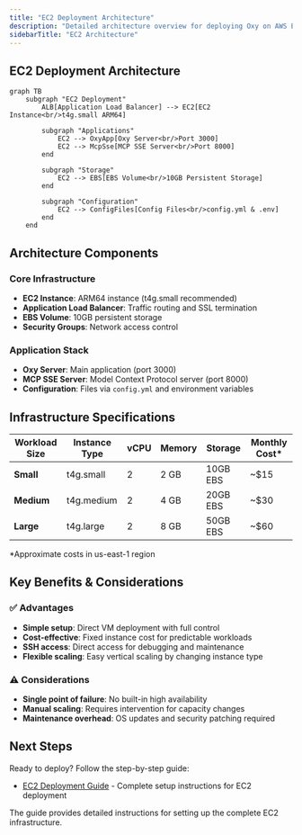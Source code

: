 ```yaml
---
title: "EC2 Deployment Architecture"
description: "Detailed architecture overview for deploying Oxy on AWS EC2 instances"
sidebarTitle: "EC2 Architecture"
---
```


## EC2 Deployment Architecture

```mermaid
graph TB
    subgraph "EC2 Deployment"
        ALB[Application Load Balancer] --> EC2[EC2 Instance<br/>t4g.small ARM64]

        subgraph "Applications"
            EC2 --> OxyApp[Oxy Server<br/>Port 3000]
            EC2 --> McpSse[MCP SSE Server<br/>Port 8000]
        end

        subgraph "Storage"
            EC2 --> EBS[EBS Volume<br/>10GB Persistent Storage]
        end

        subgraph "Configuration"
            EC2 --> ConfigFiles[Config Files<br/>config.yml & .env]
        end
    end
```

## Architecture Components

### Core Infrastructure
- **EC2 Instance**: ARM64 instance (t4g.small recommended)
- **Application Load Balancer**: Traffic routing and SSL termination
- **EBS Volume**: 10GB persistent storage
- **Security Groups**: Network access control

### Application Stack
- **Oxy Server**: Main application (port 3000)
- **MCP SSE Server**: Model Context Protocol server (port 8000)
- **Configuration**: Files via `config.yml` and environment variables

## Infrastructure Specifications

| Workload Size | Instance Type | vCPU | Memory | Storage | Monthly Cost* |
|---------------|---------------|------|--------|---------|---------------|
| **Small** | t4g.small | 2 | 2 GB | 10GB EBS | ~$15 |
| **Medium** | t4g.medium | 2 | 4 GB | 20GB EBS | ~$30 |
| **Large** | t4g.large | 2 | 8 GB | 50GB EBS | ~$60 |

*Approximate costs in us-east-1 region

## Key Benefits & Considerations

### ✅ Advantages
- **Simple setup**: Direct VM deployment with full control
- **Cost-effective**: Fixed instance cost for predictable workloads  
- **SSH access**: Direct access for debugging and maintenance
- **Flexible scaling**: Easy vertical scaling by changing instance type

### ⚠️ Considerations
- **Single point of failure**: No built-in high availability
- **Manual scaling**: Requires intervention for capacity changes
- **Maintenance overhead**: OS updates and security patching required

## Next Steps

Ready to deploy? Follow the step-by-step guide:

- [EC2 Deployment Guide](./step-by-step/ec2) - Complete setup instructions for EC2 deployment

The guide provides detailed instructions for setting up the complete EC2 infrastructure.
